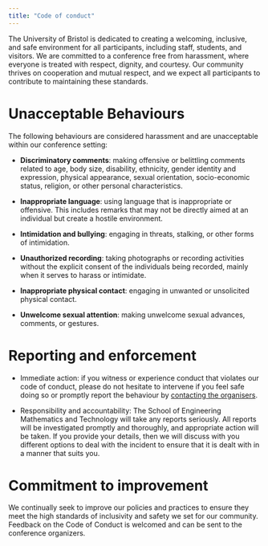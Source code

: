 ```yaml
---
title: "Code of conduct"
---
```


The University of Bristol is dedicated to creating a welcoming, inclusive, and safe environment for all participants, including staff, students, and visitors. We are committed to a conference free from harassment, where everyone is treated with respect, dignity, and courtesy. Our community thrives on cooperation and mutual respect, and we expect all participants to contribute to maintaining these standards.


# Unacceptable Behaviours

The following behaviours are considered harassment and are unacceptable within our conference setting:

* **Discriminatory comments**: making offensive or belittling comments related to age, body size, disability, ethnicity, gender identity and expression, physical appearance, sexual orientation, socio-economic status, religion, or other personal characteristics.

* **Inappropriate language**: using language that is inappropriate or offensive. This includes remarks that may not be directly aimed at an individual but create a hostile environment.

* **Intimidation and bullying**: engaging in threats, stalking, or other forms of intimidation.

* **Unauthorized recording**: taking photographs or recording activities without the explicit consent of the individuals being recorded, mainly when it serves to harass or intimidate.

* **Inappropriate physical contact**: engaging in unwanted or unsolicited physical contact.

* **Unwelcome sexual attention**: making unwelcome sexual advances, comments, or gestures.

# Reporting and enforcement

* Immediate action: if you witness or experience conduct that violates our code of conduct, please do not hesitate to intervene if you feel safe doing so or promptly report the behaviour by [contacting the organisers](contact.qmd).

* Responsibility and accountability: The School of Engineering Mathematics and Technology will take any reports seriously. All reports will be investigated promptly and thoroughly, and appropriate action will be taken. If you provide your details, then we will discuss with you different options to deal with the incident to ensure that it is dealt with in a manner that suits you. 

# Commitment to improvement

We continually seek to improve our policies and practices to ensure they meet the high standards of inclusivity and safety we set for our community. Feedback on the Code of Conduct is welcomed and can be sent to the conference organizers.

